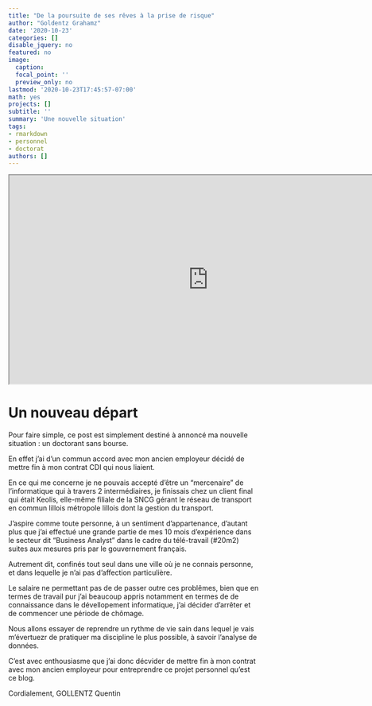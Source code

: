 ```yaml
---
title: "De la poursuite de ses rêves à la prise de risque"
author: "Goldentz Grahamz"
date: '2020-10-23'
categories: []
disable_jquery: no
featured: no
image:
  caption: 
  focal_point: ''
  preview_only: no
lastmod: '2020-10-23T17:45:57-07:00'
math: yes
projects: []
subtitle: ''
summary: 'Une nouvelle situation'
tags:
- rmarkdown
- personnel
- doctorat
authors: []
---
```

<iframe width="800" height="420"
  src="https://www.youtube.com/embed/Nu__TzWfpss">
</iframe>

# Un nouveau départ

Pour faire simple, ce post est simplement destiné à annoncé ma nouvelle situation : un doctorant sans bourse.
    
En effet j'ai d'un commun accord avec mon ancien employeur décidé de mettre fin à mon contrat CDI qui nous liaient.
    
En ce qui me concerne je ne pouvais accepté d'être un "mercenaire" de l'informatique qui à travers 2 intermédiaires, je finissais chez un client final qui était Keolis, elle-même filiale de la SNCG gérant le réseau de transport en commun lillois métropole lillois dont la gestion du transport.

J'aspire comme toute personne, à un sentiment d'appartenance, d'autant plus que j'ai effectué une grande partie de mes 10 mois d'expérience dans le secteur dit "Business Analyst" dans le cadre du télé-travail (#20m2) suites aux mesures pris par le gouvernement français.

Autrement dit, confinés tout seul dans une ville où je ne connais personne, et dans lequelle je n'ai pas d'affection particulière.

Le salaire ne permettant pas de de passer outre ces problêmes, bien que en termes de travail pur j'ai beaucoup appris notamment en termes de de connaissance dans le dévellopement informatique, j'ai décider d'arrêter et de commencer une période de chômage.


Nous allons essayer de reprendre un rythme de vie sain dans lequel je vais m'évertuezr de pratiquer ma discipline le plus possible, à savoir l'analyse de données.

C'est avec enthousiasme que j'ai donc décvider de mettre fin à mon contrat avec mon ancien employeur pour entreprendre ce projet personnel qu'est ce blog.

Cordialement,
GOLLENTZ Quentin
